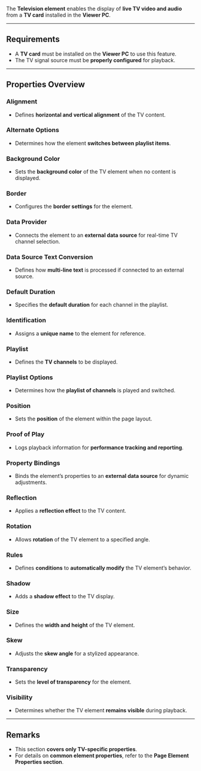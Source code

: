 
The **Television element** enables the display of **live TV video and audio** from a **TV card** installed in the **Viewer PC**.  

---

## **Requirements**  
- A **TV card** must be installed on the **Viewer PC** to use this feature.  
- The TV signal source must be **properly configured** for playback.  

---

## **Properties Overview**  

### **Alignment**  
- Defines **horizontal and vertical alignment** of the TV content.  

### **Alternate Options**  
- Determines how the element **switches between playlist items**.  

### **Background Color**  
- Sets the **background color** of the TV element when no content is displayed.  

### **Border**  
- Configures the **border settings** for the element.  

### **Data Provider**  
- Connects the element to an **external data source** for real-time TV channel selection.  

### **Data Source Text Conversion**  
- Defines how **multi-line text** is processed if connected to an external source.  

### **Default Duration**  
- Specifies the **default duration** for each channel in the playlist.  

### **Identification**  
- Assigns a **unique name** to the element for reference.  

### **Playlist**  
- Defines the **TV channels** to be displayed.  

### **Playlist Options**  
- Determines how the **playlist of channels** is played and switched.  

### **Position**  
- Sets the **position** of the element within the page layout.  

### **Proof of Play**  
- Logs playback information for **performance tracking and reporting**.  

### **Property Bindings**  
- Binds the element’s properties to an **external data source** for dynamic adjustments.  

### **Reflection**  
- Applies a **reflection effect** to the TV content.  

### **Rotation**  
- Allows **rotation** of the TV element to a specified angle.  

### **Rules**  
- Defines **conditions** to **automatically modify** the TV element’s behavior.  

### **Shadow**  
- Adds a **shadow effect** to the TV display.  

### **Size**  
- Defines the **width and height** of the TV element.  

### **Skew**  
- Adjusts the **skew angle** for a stylized appearance.  

### **Transparency**  
- Sets the **level of transparency** for the element.  

### **Visibility**  
- Determines whether the TV element **remains visible** during playback.  

---

## **Remarks**  
- This section **covers only TV-specific properties**.  
- For details on **common element properties**, refer to the **Page Element Properties section**.  
